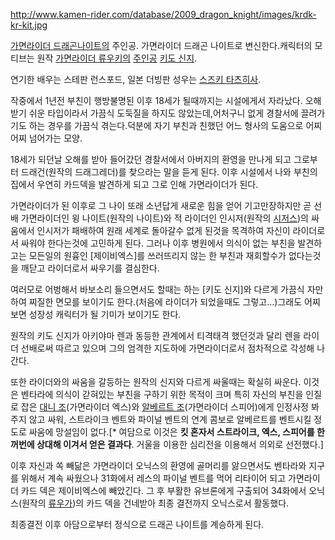 http://www.kamen-rider.com/database/2009_dragon_knight/images/krdk-kr-kit.jpg

[[가면라이더 드래곤나이트]]의 주인공. 가면라이더 드래곤 나이트로 변신한다.캐릭터의 모티브는 원작 [[가면라이더 류우키]]의 [[주인공]] [[키도 신지]].

연기한 배우는 스테판 런스포드, 일본 더빙판 성우는 [[스즈키 타츠히사]].

작중에서 1년전 부친이 행방불명된 이후 18세가 될때까지는 시설에게서 자라났다. 오해받기 쉬운 타입이라서 가끔식 도둑질을 하지도 않았는데,어처구니 없게 경찰서에 끌려가기도 하는 경우를 가끔식 겪는다.덕분에 자기 부친과 친했던 어느 형사의 도움으로 어찌어찌 넘어가는 모양.

18세가 되던날 오해를 받아 들어갔던 경찰서에서 아버지의 환영을 만나게 되고 그로부터 드래건(원작의 드래그레더)를 찾으라는 말을 듣게 된다. 이후 시설에서 나와 부친의 집에서 우연히 카드덱을 발견하게 되고 그로 인해 가면라이더가 된다.

가면라이더가 된 이후로 그 나이 또래 소년답게 새로운 힘을 얻어 기고만장하지만 곧 선배 가면라이더인 윙 나이트(원작의 나이트)와 적 라이더인 인시저(원작의 [[시저스]])의 싸움에서 인시저가 패배하여 원래 세계로 돌아갈수 없게 된것을 목격하여 자신이 라이더로서 싸워야 한다는것에 고민하게 된다. 그러나 이후 병원에서 의식이 없는 부친을 발견하고는 모든일의 원흉인 [제이비엑스]를 쓰러뜨리지 않는 한 부친과 재회할수가 없다는것을 깨닫고 라이더로서 싸우기를 결심한다.

여러모로 어벙해서 바보소리 들으면서도 할때는 하는 [키도 신지]와 다르게 가끔식 자만하여 찌질한 면모를 보이기도 한다.(처음에 라이더가 되었을때도 그렇고...)그래도 어찌보면 성장성 캐릭터가 될 기미가 보이기도 한다.

원작의 키도 신지가 아키야마 렌과 동등한 관계에서 티격태격 했던것과 달리 렌을 라이더 선배로써 따르고 있으며 그의 엄격한 지도하에 가면라이더로서 점차적으로 각성해 나간다.

또한 라이더와의 싸움을 갈등하는 원작의 신지와 다르게 싸울때는 확실히 싸운다. 이것은 벤타라에 의식이 갇혀있는 부친을 구하기 위한 목적이 크며 특히 자신의 부친을 인질로 잡은 [[대니 조]](가면라이더 엑스)와 [[알베르트 조]](가면라이더 스피어)에게 인정사정 봐주지 않고 싸워, 스트라이크 벤트와 파이널 벤트의 연계 콤보로 알베르트를 벤트시킬 정도로 싸움에 망설임이 없다.[* 여담으로 이것은 '''킷 혼자서 스트라이크, 엑스, 스피어를 한꺼번에 상대해 이겨서 얻은 결과다'''. 거울을 이용한 심리전을 이용해서 의외로 선전했다.]

이후 자신과 쏙 빼닮은 가면라이더 오닉스의 환영에 골머리를 앓으면서도 벤타라와 지구를 위해서 계속 싸웠으나 31화에서 레스의 파이널 벤트를 먹어 리타이어 되고 가면라이더 카드 덱은 제이비엑스에 빼았긴다. 그 후 부활한 유브론에게 구출되어 34화에서 오닉스(원작의 [[류우가]])의 카드 덱을 건네받아 최종 결전까지 오닉스로서 활동했다. 

최종결전 이후 아담으로부터 정식으로 드래곤 나이트를 계승하게 된다.
